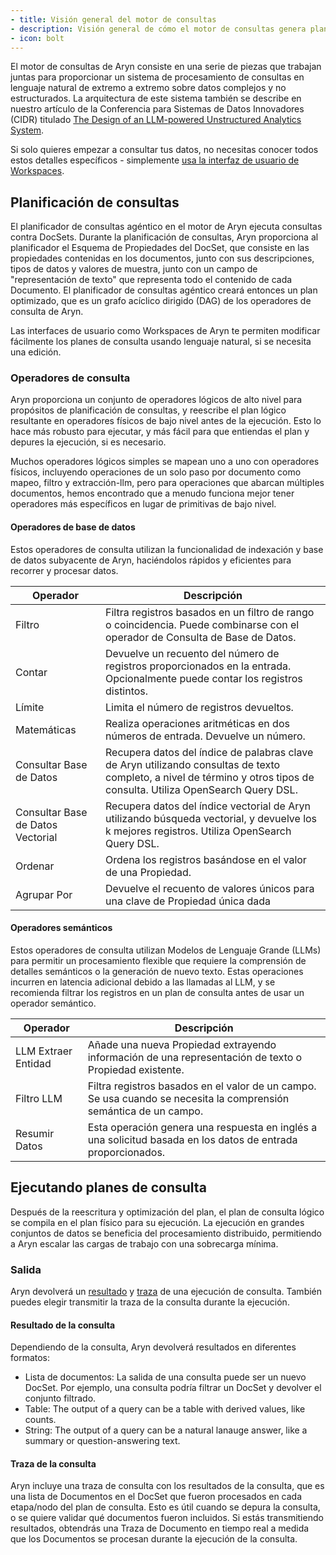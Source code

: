 ```yaml
---
- title: Visión general del motor de consultas
- description: Visión general de cómo el motor de consultas genera planes y los ejecuta
- icon: bolt
---
```


El motor de consultas de Aryn consiste en una serie de piezas que trabajan juntas para proporcionar un sistema de procesamiento de consultas en lenguaje natural de extremo a extremo sobre datos complejos y no estructurados. La arquitectura de este sistema también se describe en nuestro artículo de la Conferencia para Sistemas de Datos Innovadores (CIDR) titulado [The Design of an LLM-powered Unstructured Analytics System](https://arxiv.org/abs/2409.00847).

Si solo quieres empezar a consultar tus datos, no necesitas conocer todos estos detalles específicos - simplemente [usa la interfaz de usuario de Workspaces](aryn-platform/querying-data/deep-analytics/using_workspaces).

## Planificación de consultas

El planificador de consultas agéntico en el motor de Aryn ejecuta consultas contra DocSets. Durante la planificación de consultas, Aryn proporciona al planificador el Esquema de Propiedades del DocSet, que consiste en las propiedades contenidas en los documentos, junto con sus descripciones, tipos de datos y valores de muestra, junto con un campo de "representación de texto" que representa todo el contenido de cada Documento. El planificador de consultas agéntico creará entonces un plan optimizado, que es un grafo acíclico dirigido (DAG) de los operadores de consulta de Aryn.

Las interfaces de usuario como Workspaces de Aryn te permiten modificar fácilmente los planes de consulta usando lenguaje natural, si se necesita una edición.

### Operadores de consulta

Aryn proporciona un conjunto de operadores lógicos de alto nivel para propósitos de planificación de consultas, y reescribe el plan lógico resultante en operadores físicos de bajo nivel antes de la ejecución. Esto lo hace más robusto para ejecutar, y más fácil para que entiendas el plan y depures la ejecución, si es necesario.

Muchos operadores lógicos simples se mapean uno a uno con operadores físicos, incluyendo operaciones de un solo paso por documento como mapeo, filtro y extracción-llm, pero para operaciones que abarcan múltiples documentos, hemos encontrado que a menudo funciona mejor tener operadores más específicos en lugar de primitivas de bajo nivel.

#### Operadores de base de datos

Estos operadores de consulta utilizan la funcionalidad de indexación y base de datos subyacente de Aryn, haciéndolos rápidos y eficientes para recorrer y procesar datos.

| Operador                          | Descripción                                                                                                                                                             |
| --------------------------------- | ----------------------------------------------------------------------------------------------------------------------------------------------------------------------- |
| Filtro                            | Filtra registros basados en un filtro de rango o coincidencia. Puede combinarse con el operador de Consulta de Base de Datos.                                           |
| Contar                            | Devuelve un recuento del número de registros proporcionados en la entrada. Opcionalmente puede contar los registros distintos.                                          |
| Límite                            | Limita el número de registros devueltos.                                                                                                                                |
| Matemáticas                       | Realiza operaciones aritméticas en dos números de entrada. Devuelve un número.                                                                                          |
| Consultar Base de Datos           | Recupera datos del índice de palabras clave de Aryn utilizando consultas de texto completo, a nivel de término y otros tipos de consulta. Utiliza OpenSearch Query DSL. |
| Consultar Base de Datos Vectorial | Recupera datos del índice vectorial de Aryn utilizando búsqueda vectorial, y devuelve los k mejores registros. Utiliza OpenSearch Query DSL.                            |
| Ordenar                           | Ordena los registros basándose en el valor de una Propiedad.                                                                                                            |
| Agrupar Por                       | Devuelve el recuento de valores únicos para una clave de Propiedad única dada                                                                                           |

#### Operadores semánticos

Estos operadores de consulta utilizan Modelos de Lenguaje Grande (LLMs) para permitir un procesamiento flexible que requiere la comprensión de detalles semánticos o la generación de nuevo texto. Estas operaciones incurren en latencia adicional debido a las llamadas al LLM, y se recomienda filtrar los registros en un plan de consulta antes de usar un operador semántico.

| Operador            | Descripción                                                                                                       |
| ------------------- | ----------------------------------------------------------------------------------------------------------------- |
| LLM Extraer Entidad | Añade una nueva Propiedad extrayendo información de una representación de texto o Propiedad existente.            |
| Filtro LLM          | Filtra registros basados en el valor de un campo. Se usa cuando se necesita la comprensión semántica de un campo. |
| Resumir Datos       | Esta operación genera una respuesta en inglés a una solicitud basada en los datos de entrada proporcionados.      |

## Ejecutando planes de consulta

Después de la reescritura y optimización del plan, el plan de consulta lógico se compila en el plan físico para su ejecución. La ejecución en grandes conjuntos de datos se beneficia del procesamiento distribuido, permitiendo a Aryn escalar las cargas de trabajo con una sobrecarga mínima.

### Salida

Aryn devolverá un [resultado](aryn-platform/querying-data/deep-analytics/query_engine_overview#query-result) y [traza](aryn-platform/querying-data/deep-analytics/query_engine_overview#query-trace) de una ejecución de consulta. También puedes elegir transmitir la traza de la consulta durante la ejecución.

#### Resultado de la consulta

Dependiendo de la consulta, Aryn devolverá resultados en diferentes formatos:

* Lista de documentos: La salida de una consulta puede ser un nuevo DocSet. Por ejemplo, una consulta podría filtrar un DocSet y devolver el conjunto filtrado.
* Table: The output of a query can be a table with derived values, like counts.
* String: The output of a query can be a natural lanauge answer, like a summary or question-answering text.

#### Traza de la consulta

Aryn incluye una traza de consulta con los resultados de la consulta, que es una lista de Documentos en el DocSet que fueron procesados en cada etapa/nodo del plan de consulta. Esto es útil cuando se depura la consulta, o se quiere validar qué documentos fueron incluidos. Si estás transmitiendo resultados, obtendrás una Traza de Documento en tiempo real a medida que los Documentos se procesan durante la ejecución de la consulta.
